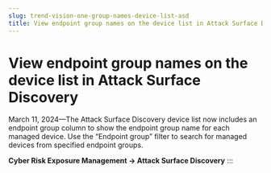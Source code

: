```yaml
---
slug: trend-vision-one-group-names-device-list-asd
title: View endpoint group names on the device list in Attack Surface Discovery
---
```

# View endpoint group names on the device list in Attack Surface Discovery

March 11, 2024—The Attack Surface Discovery device list now includes an endpoint group column to show the endpoint group name for each managed device. Use the “Endpoint group” filter to search for managed devices from specified endpoint groups.

**Cyber Risk Exposure Management → Attack Surface Discovery**
:::
